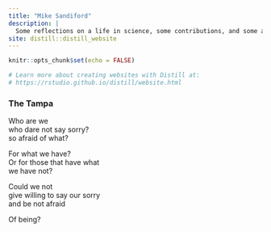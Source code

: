 ```yaml
---
title: "Mike Sandiford"
description: |
  Some reflections on a life in science, some contributions, and some anecdotes. 
site: distill::distill_website
---
```


```r
knitr::opts_chunk$set(echo = FALSE)

# Learn more about creating websites with Distill at:
# https://rstudio.github.io/distill/website.html

```

### The Tampa

Who are we\
who dare not say sorry?\
so afraid of what? 


For what we have?\
Or for those that have what\
we have not?


Could we not\
give willing to say our sorry\
and be not afraid

Of being?	
